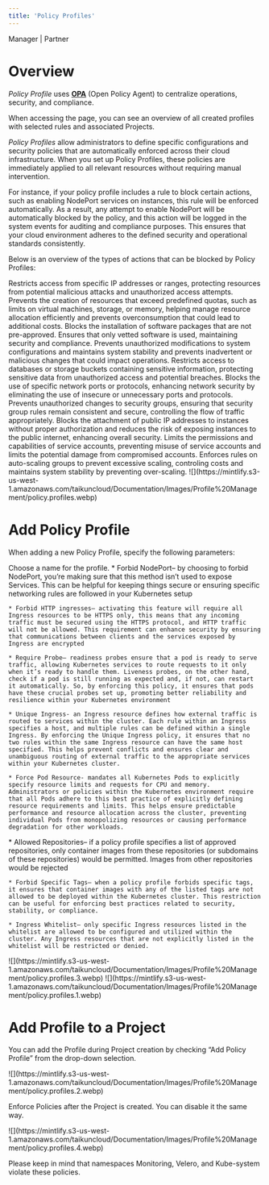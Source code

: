 ```yaml
---
title: 'Policy Profiles'
---
```


<Icon icon="user-tie" iconType="solid" /> Manager | <Icon icon="handshake" iconType="solid" /> Partner

# Overview

*Policy Profile* uses [**OPA**](https://www.openpolicyagent.org/) (Open Policy Agent) to centralize operations, security, and compliance.

When accessing the page, you can see an overview of all created profiles with selected rules and associated Projects.

*Policy Profiles* allow administrators to define specific configurations and security policies that are automatically enforced across their cloud infrastructure. When you set up Policy Profiles, these policies are immediately applied to all relevant resources without requiring manual intervention.

For instance, if your policy profile includes a rule to block certain actions, such as enabling NodePort services on instances, this rule will be enforced automatically. As a result, any attempt to enable NodePort will be automatically blocked by the policy, and this action will be logged in the system events for auditing and compliance purposes. This ensures that your cloud environment adheres to the defined security and operational standards consistently.

Below is an overview of the types of actions that can be blocked by Policy Profiles:

<AccordionGroup>
  <Accordion title="Unauthorized Network Access">
    Restricts access from specific IP addresses or ranges, protecting resources from potential malicious attacks and unauthorized access attempts.
  </Accordion>

  <Accordion title="Resource Quota Exceeding">
    Prevents the creation of resources that exceed predefined quotas, such as limits on virtual machines, storage, or memory, helping manage resource allocation efficiently and prevents overconsumption that could lead to additional costs.
  </Accordion>

  <Accordion title="Unapproved Software Installations">
    Blocks the installation of software packages that are not pre-approved. Ensures that only vetted software is used, maintaining security and compliance.
  </Accordion>

  <Accordion title="Configuration Changes">
    Prevents unauthorized modifications to system configurations and maintains system stability and prevents inadvertent or malicious changes that could impact operations.
  </Accordion>

  <Accordion title="Access to Sensitive Data">
    Restricts access to databases or storage buckets containing sensitive information, protecting sensitive data from unauthorized access and potential breaches.
  </Accordion>

  <Accordion title="Port and Protocol Restrictions">
    Blocks the use of specific network ports or protocols, enhancing network security by eliminating the use of insecure or unnecessary ports and protocols.
  </Accordion>

  <Accordion title="Security Group Modifications">
    Prevents unauthorized changes to security groups, ensuring that security group rules remain consistent and secure, controlling the flow of traffic appropriately.
  </Accordion>

  <Accordion title="Public IP Attachments">
    Blocks the attachment of public IP addresses to instances without proper authorization and reduces the risk of exposing instances to the public internet, enhancing overall security.
  </Accordion>

  <Accordion title="Service Account Restriction">
    Limits the permissions and capabilities of service accounts, preventing misuse of service accounts and limits the potential damage from compromised accounts.
  </Accordion>

  <Accordion title="Auto-scaling Constraints">
    Enforces rules on auto-scaling groups to prevent excessive scaling, controling costs and maintains system stability by preventing over-scaling.
  </Accordion>
</AccordionGroup>

<Frame caption="Policy Profiles">
  ![](https://mintlify.s3-us-west-1.amazonaws.com/taikuncloud/Documentation/Images/Profile%20Management/policy.profiles.webp)
</Frame>

# Add Policy Profile

When adding a new Policy Profile, specify the following parameters:

<AccordionGroup>
  <Accordion title="Name" icon="pencil">
    Choose a name for the profile.
  </Accordion>

  <Accordion title="Features" icon="database">
    * Forbid NodePort– by choosing to forbid NodePort, you’re making sure that this method isn’t used to expose Services. This can be helpful for keeping things secure or ensuring specific networking rules are followed in your Kubernetes setup

    * Forbid HTTP ingresses– activating this feature will require all Ingress resources to be HTTPS only, this means that any incoming traffic must be secured using the HTTPS protocol, and HTTP traffic will not be allowed. This requirement can enhance security by ensuring that communications between clients and the services exposed by Ingress are encrypted

    * Require Probe– readiness probes ensure that a pod is ready to serve traffic, allowing Kubernetes services to route requests to it only when it’s ready to handle them. Liveness probes, on the other hand, check if a pod is still running as expected and, if not, can restart it automatically. So, by enforcing this policy, it ensures that pods have these crucial probes set up, promoting better reliability and resilience within your Kubernetes environment

    * Unique Ingress- an Ingress resource defines how external traffic is routed to services within the cluster. Each rule within an Ingress specifies a host, and multiple rules can be defined within a single Ingress. By enforcing the Unique Ingress policy, it ensures that no two rules within the same Ingress resource can have the same host specified. This helps prevent conflicts and ensures clear and unambiguous routing of external traffic to the appropriate services within your Kubernetes cluster.

    * Force Pod Resource- mandates all Kubernetes Pods to explicitly specify resource limits and requests for CPU and memory. Administrators or policies within the Kubernetes environment require that all Pods adhere to this best practice of explicitly defining resource requirements and limits. This helps ensure predictable performance and resource allocation across the cluster, preventing individual Pods from monopolizing resources or causing performance degradation for other workloads.
  </Accordion>

  <Accordion title="Add" icon="plus">
    * Allowed Repositories– if a policy profile specifies a list of approved repositories, only container images from these repositories (or subdomains of these repositories) would be permitted. Images from other repositories would be rejected

    * Forbid Specific Tags– when a policy profile forbids specific tags, it ensures that container images with any of the listed tags are not allowed to be deployed within the Kubernetes cluster. This restriction can be useful for enforcing best practices related to security, stability, or compliance.

    * Ingress Whitelist– only specific Ingress resources listed in the whitelist are allowed to be configured and utilized within the cluster. Any Ingress resources that are not explicitly listed in the whitelist will be restricted or denied.
  </Accordion>
</AccordionGroup>

<Frame caption="Add new Policy Profile">
  ![](https://mintlify.s3-us-west-1.amazonaws.com/taikuncloud/Documentation/Images/Profile%20Management/policy.profiles.3.webp)
</Frame>

<Frame caption="Actions">
  ![](https://mintlify.s3-us-west-1.amazonaws.com/taikuncloud/Documentation/Images/Profile%20Management/policy.profiles.1.webp)
</Frame>

# Add Profile to a Project

You can add the Profile during Project creation by checking “Add Policy Profile” from the drop-down selection.

<Frame caption="Add Policy Profile">
  ![](https://mintlify.s3-us-west-1.amazonaws.com/taikuncloud/Documentation/Images/Profile%20Management/policy.profiles.2.webp)
</Frame>

Enforce Policies after the Project is created. You can disable it the same way.

<Frame caption="Add Policy Profile in settings">
  ![](https://mintlify.s3-us-west-1.amazonaws.com/taikuncloud/Documentation/Images/Profile%20Management/policy.profiles.4.webp)
</Frame>

<Note>Please keep in mind that namespaces Monitoring, Velero, and Kube-system violate these policies.</Note>